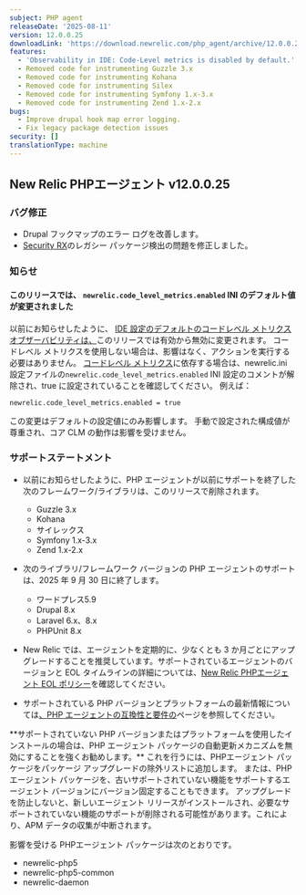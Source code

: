 ```yaml
---
subject: PHP agent
releaseDate: '2025-08-11'
version: 12.0.0.25
downloadLink: 'https://download.newrelic.com/php_agent/archive/12.0.0.25'
features:
  - 'Observability in IDE: Code-Level metrics is disabled by default.'
  - Removed code for instrumenting Guzzle 3.x
  - Removed code for instrumenting Kohana
  - Removed code for instrumenting Silex
  - Removed code for instrumenting Symfony 1.x-3.x
  - Removed code for instrumenting Zend 1.x-2.x
bugs:
  - Improve drupal hook map error logging.
  - Fix legacy package detection issues
security: []
translationType: machine
---
```


## New Relic PHPエージェント v12.0.0.25

### バグ修正

* Drupal フックマップのエラー ログを改善します。
* [Security RX](https://docs.newrelic.com/docs/vulnerability-management/overview/)のレガシー パッケージ検出の問題を修正しました。

### 知らせ

#### このリリースでは、 `newrelic.code_level_metrics.enabled` INI のデフォルト値が変更されました

以前にお知らせしたように、 [IDE 設定のデフォルトのコードレベル メトリクス オブザーバビリティは、](https://docs.newrelic.com/docs/codestream/observability/code-level-metrics/)このリリースでは有効から無効に変更されます。 コードレベル メトリクスを使用しない場合は、影響はなく、アクションを実行する必要はありません。 [コードレベル メトリクス](https://docs.newrelic.com/docs/apm/agents/php-agent/features/php-code-level-metrics/)に依存する場合は、newrelic.ini 設定ファイルの`newrelic.code_level_metrics.enabled` INI 設定のコメントが解除され、true に設定されていることを確認してください。 例えば：

```
newrelic.code_level_metrics.enabled = true
```

この変更はデフォルトの設定値にのみ影響します。 手動で設定された構成値が尊重され、コア CLM の動作は影響を受けません。

### サポートステートメント

* 以前にお知らせしたように、PHP エージェントが以前にサポートを終了した次のフレームワーク/ライブラリは、このリリースで削除されます。

  * Guzzle 3.x
  * Kohana
  * サイレックス
  * Symfony 1.x-3.x
  * Zend 1.x-2.x

* 次のライブラリ/フレームワーク バージョンの PHP エージェントのサポートは、2025 年 9 月 30 日に終了します。

  * ワードプレス5.9
  * Drupal 8.x
  * Laravel 6.x、8.x
  * PHPUnit 8.x

* New Relic では、エージェントを定期的に、少なくとも 3 か月ごとにアップグレードすることを推奨しています。サポートされているエージェントのバージョンと EOL タイムラインの詳細については、[New Relic PHPエージェント EOL ポリシー](https://docs.newrelic.com/docs/apm/agents/php-agent/getting-started/php-agent-eol-policy/)を確認してください。

* サポートされている PHP バージョンとプラットフォームの最新情報については[、PHP エージェントの互換性と要件の](https://docs.newrelic.com/docs/apm/agents/php-agent/getting-started/php-agent-compatibility-requirements/)ページを参照してください。

<Callout variant="important">
  **サポートされていない PHP バージョンまたはプラットフォームを使用したインストールの場合は、PHP エージェント パッケージの自動更新メカニズムを無効にすることを強くお勧めします。** これを行うには、PHPエージェント パッケージをパッケージ アップグレードの除外リストに追加します。 または、PHPエージェント パッケージを、古いサポートされていない機能をサポートするエージェント バージョンにバージョン固定することもできます。 アップグレードを防止しないと、新しいエージェント リリースがインストールされ、必要なサポートされていない機能のサポートが削除される可能性があります。これにより、APM データの収集が中断されます。

  影響を受ける PHPエージェント パッケージは次のとおりです。

  * newrelic-php5
  * newrelic-php5-common
  * newrelic-daemon
</Callout>